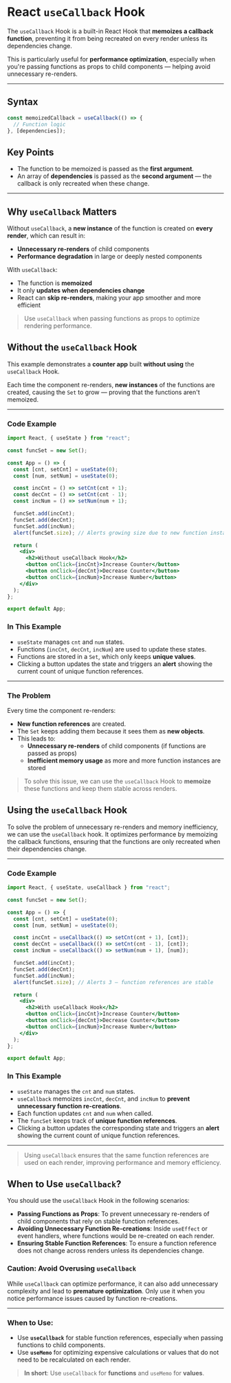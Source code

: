 # React `useCallback` Hook

The `useCallback` Hook is a built-in React Hook that **memoizes a callback function**, preventing it from being recreated on every render unless its dependencies change.

This is particularly useful for **performance optimization**, especially when you're passing functions as props to child components — helping avoid unnecessary re-renders.

---

##  Syntax

```js
const memoizedCallback = useCallback(() => {
  // Function logic
}, [dependencies]);
```

##  Key Points

- The function to be memoized is passed as the **first argument**.
- An array of **dependencies** is passed as the **second argument** — the callback is only recreated when these change.

---

##  Why `useCallback` Matters

Without `useCallback`, a **new instance** of the function is created on **every render**, which can result in:

-  **Unnecessary re-renders** of child components
-  **Performance degradation** in large or deeply nested components

With `useCallback`:

- The function is **memoized**
- It only **updates when dependencies change**
- React can **skip re-renders**, making your app smoother and more efficient

>  Use `useCallback` when passing functions as props to optimize rendering performance.

##  Without the `useCallback` Hook

This example demonstrates a **counter app** built **without using** the `useCallback` Hook.

Each time the component re-renders, **new instances** of the functions are created, causing the `Set` to grow — proving that the functions aren't memoized.

---

###  Code Example

```jsx
import React, { useState } from "react";

const funcSet = new Set();

const App = () => {
  const [cnt, setCnt] = useState(0);
  const [num, setNum] = useState(0);

  const incCnt = () => setCnt(cnt + 1);
  const decCnt = () => setCnt(cnt - 1);
  const incNum = () => setNum(num + 1);

  funcSet.add(incCnt);
  funcSet.add(decCnt);
  funcSet.add(incNum);
  alert(funcSet.size); // Alerts growing size due to new function instances

  return (
    <div>
      <h2>Without useCallback Hook</h2>
      <button onClick={incCnt}>Increase Counter</button>
      <button onClick={decCnt}>Decrease Counter</button>
      <button onClick={incNum}>Increase Number</button>
    </div>
  );
};

export default App;
```
###  In This Example

- `useState` manages `cnt` and `num` states.
- Functions (`incCnt`, `decCnt`, `incNum`) are used to update these states.
- Functions are stored in a `Set`, which only keeps **unique values**.
- Clicking a button updates the state and triggers an **alert** showing the current count of unique function references.

---

###  The Problem

Every time the component re-renders:

- **New function references** are created.
- The `Set` keeps adding them because it sees them as **new objects**.
- This leads to:
  -  **Unnecessary re-renders** of child components (if functions are passed as props)
  -  **Inefficient memory usage** as more and more function instances are stored

>  To solve this issue, we can use the `useCallback` Hook to **memoize** these functions and keep them stable across renders.

##  Using the `useCallback` Hook

To solve the problem of unnecessary re-renders and memory inefficiency, we can use the `useCallback` hook. It optimizes performance by memoizing the callback functions, ensuring that the functions are only recreated when their dependencies change.

---

###  Code Example

```jsx
import React, { useState, useCallback } from "react";

const funcSet = new Set();

const App = () => {
  const [cnt, setCnt] = useState(0);
  const [num, setNum] = useState(0);

  const incCnt = useCallback(() => setCnt(cnt + 1), [cnt]);
  const decCnt = useCallback(() => setCnt(cnt - 1), [cnt]);
  const incNum = useCallback(() => setNum(num + 1), [num]);

  funcSet.add(incCnt);
  funcSet.add(decCnt);
  funcSet.add(incNum);
  alert(funcSet.size); // Alerts 3 — function references are stable

  return (
    <div>
      <h2>With useCallback Hook</h2>
      <button onClick={incCnt}>Increase Counter</button>
      <button onClick={decCnt}>Decrease Counter</button>
      <button onClick={incNum}>Increase Number</button>
    </div>
  );
};

export default App;
```
###  In This Example

- `useState` manages the `cnt` and `num` states.
- `useCallback` memoizes `incCnt`, `decCnt`, and `incNum` to **prevent unnecessary function re-creations**.
- Each function updates `cnt` and `num` when called.
- The `funcSet` keeps track of **unique function references**.
- Clicking a button updates the corresponding state and triggers an **alert** showing the current count of unique function references.

---

> Using `useCallback` ensures that the same function references are used on each render, improving performance and memory efficiency.


##  When to Use `useCallback`?

You should use the `useCallback` Hook in the following scenarios:

- **Passing Functions as Props**: To prevent unnecessary re-renders of child components that rely on stable function references.
- **Avoiding Unnecessary Function Re-creations**: Inside `useEffect` or event handlers, where functions would be re-created on each render.
- **Ensuring Stable Function References**: To ensure a function reference does not change across renders unless its dependencies change.

###  Caution: Avoid Overusing `useCallback`

While `useCallback` can optimize performance, it can also add unnecessary complexity and lead to **premature optimization**. Only use it when you notice performance issues caused by function re-creations.

---


### When to Use:

- Use **`useCallback`** for stable function references, especially when passing functions to child components.
- Use **`useMemo`** for optimizing expensive calculations or values that do not need to be recalculated on each render.

>  **In short**: Use `useCallback` for **functions** and `useMemo` for **values**.
